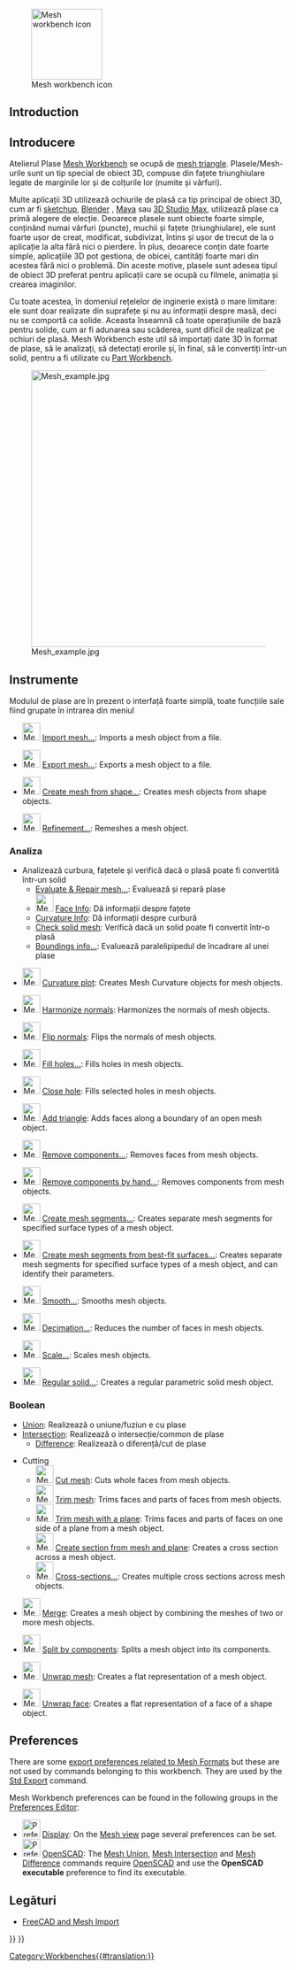 <languages/>

<div class="mw-translate-fuzzy">
{{Docnav
|[[Inspection Workbench|Inspection Workbench]]
|[[OpenSCAD Workbench|OpenSCAD Workbench]]
|IconL=Workbench_Inspection.svg
|IconR=Workbench_OpenSCAD.svg
}}
</div>

[[Image:Workbench_Mesh.svg|thumb|128px|Mesh workbench icon]]

{{TOCright}}

==Introduction==

<div class="mw-translate-fuzzy">
== Introducere ==
Atelierul Plase [[Mesh Workbench]] se ocupă de [http://en.wikipedia.org/wiki/Triangle_mesh mesh triangle]. Plasele/Mesh-urile sunt un tip special de obiect 3D, compuse din fațete triunghiulare legate de marginile lor și de colțurile lor (numite și vârfuri).
</div>

Multe aplicații 3D utilizează ochiurile de plasă ca tip principal de obiect 3D, cum ar fi [http://en.wikipedia.org/wiki/Sketchup sketchup], [http://en.wikipedia.org/wiki/Blender_(software) Blender] , [http://en.wikipedia.org/wiki/Maya_(software) Maya] sau [http://en.wikipedia.org/wiki/3d_max 3D Studio Max], utilizează plase ca primă alegere de elecție. Deoarece plasele sunt obiecte foarte simple, conținând numai vârfuri (puncte), muchii și fațete (triunghiulare), ele sunt foarte ușor de creat, modificat, subdivizat, întins și ușor de trecut de la o aplicație la alta fără nici o pierdere. În plus, deoarece conțin date foarte simple, aplicațiile 3D pot gestiona, de obicei, cantități foarte mari din acestea fără nici o problemă. Din aceste motive, plasele sunt adesea tipul de obiect 3D preferat pentru aplicații care se ocupă cu filmele, animația și crearea imaginilor.

<div class="mw-translate-fuzzy">
Cu toate acestea, în domeniul rețelelor de inginerie există o mare limitare: ele sunt doar realizate din suprafețe și nu au informații despre masă, deci nu se comportă ca solide. Aceasta înseamnă că toate operațiunile de bază pentru solide, cum ar fi adunarea sau scăderea, sunt dificil de realizat pe ochiuri de plasă. Mesh Workbench este util să importați date 3D în format de plase, să le analizați, să detectați erorile și, în final, să le convertiți într-un solid, pentru a fi utilizate cu [[Part Workbench]].
</div>

[[Image:Mesh_example.jpg|500px]]

<span id="Tools"></span>
<div class="mw-translate-fuzzy">
== Instrumente ==
</div>

<div class="mw-translate-fuzzy">
Modulul de plase are în prezent o interfață foarte simplă, toate funcțiile sale fiind grupate în intrarea din meniul {{MenuCommand|Mesh}}
</div>

* [[Image:Mesh_Import.svg|32px]] [[Mesh_Import|Import mesh...]]: Imports a mesh object from a file.

* [[Image:Mesh_Export.svg|32px]] [[Mesh_Export|Export mesh...]]: Exports a mesh object to a file.

* [[Image:Mesh_FromPartShape.svg|32px]] [[Mesh_FromPartShape|Create mesh from shape...]]: Creates mesh objects from shape objects.

* [[Image:Mesh_RemeshGmsh.svg|32px]] [[Mesh_RemeshGmsh|Refinement...]]: Remeshes a mesh object.

<div class="mw-translate-fuzzy">
===Analiza===
* Analizează curbura, fațetele și verifică dacă o plasă poate fi convertită într-un solid
** [[Mesh EvaluateRepair|Evaluate & Repair mesh...]]: Evaluează și repară plase
** [[Image:Mesh EvaluateFacet.png|32px]] [[Mesh EvaluateFacet|Face Info]]: Dă informații despre fațete
** [[Mesh EvaluateCurvature|Curvature Info]]: Dă informații despre curbură
** [[Mesh EvaluateSolid|Check solid mesh]]: Verifică dacă un solid poate fi convertit într-o plasă
** [[Mesh BoundingBox|Boundings info...]]: Evaluează paralelipipedul de încadrare al unei plase
</div>

* [[Image:Mesh_VertexCurvature.svg|32px]] [[Mesh_VertexCurvature|Curvature plot]]: Creates Mesh Curvature objects for mesh objects.

* [[Image:Mesh_HarmonizeNormals.svg|32px]] [[Mesh_HarmonizeNormals|Harmonize normals]]: Harmonizes the normals of mesh objects.

* [[Image:Mesh_FlipNormals.svg|32px]] [[Mesh_FlipNormals|Flip normals]]: Flips the normals of mesh objects.

* [[Image:Mesh_FillupHoles.svg|32px]] [[Mesh_FillupHoles|Fill holes...]]: Fills holes in mesh objects.

* [[Image:Mesh_FillInteractiveHole.svg|32px]] [[Mesh_FillInteractiveHole|Close hole]]: Fills selected holes in mesh objects.

* [[Image:Mesh_AddFacet.svg|32px]] [[Mesh_AddFacet|Add triangle]]: Adds faces along a boundary of an open mesh object.

* [[Image:Mesh_RemoveComponents.svg|32px]] [[Mesh_RemoveComponents|Remove components...]]: Removes faces from mesh objects.

* [[Image:Mesh_RemoveCompByHand.svg|32px]] [[Mesh_RemoveCompByHand|Remove components by hand...]]: Removes components from mesh objects.

* [[Image:Mesh_Segmentation.svg|32px]] [[Mesh_Segmentation|Create mesh segments...]]: Creates separate mesh segments for specified surface types of a mesh object.

* [[Image:Mesh_SegmentationBestFit.svg|32px]] [[Mesh_SegmentationBestFit|Create mesh segments from best-fit surfaces...]]: Creates separate mesh segments for specified surface types of a mesh object, and can identify their parameters.

* [[Image:Mesh_Smoothing.svg|32px]] [[Mesh_Smoothing|Smooth...]]: Smooths mesh objects.

* [[Image:Mesh_Decimating.svg|32px]] [[Mesh_Decimating|Decimation...]]: Reduces the number of faces in mesh objects.

* [[Image:Mesh_Scale.svg|32px]] [[Mesh_Scale|Scale...]]: Scales mesh objects.

* [[Image:Mesh_BuildRegularSolid.svg|32px]] [[Mesh_BuildRegularSolid|Regular solid...]]: Creates a regular parametric solid mesh object.

<div class="mw-translate-fuzzy">
=== Boolean ===
* [[Mesh Union|Union]]: Realizează o uniune/fuziun e cu plase
* [[Mesh Intersection|Intersection]]: Realizează o intersecție/common de plase
** [[Mesh Difference|Difference]]: Realizează o diferență/cut de plase
</div>

<div class="mw-translate-fuzzy">
* Cutting
** [[Image:Mesh_PolyCut.svg|32px]] [[Mesh_PolyCut|Cut mesh]]: Cuts whole faces from mesh objects.
** [[Image:Mesh_PolyTrim.svg|32px]] [[Mesh_PolyTrim|Trim mesh]]: Trims faces and parts of faces from mesh objects.
** [[Image:Mesh_TrimByPlane.svg|32px]] [[Mesh_TrimByPlane|Trim mesh with a plane]]: Trims faces and parts of faces on one side of a plane from a mesh object.
** [[Image:Mesh_SectionByPlane.svg|32px]] [[Mesh_SectionByPlane|Create section from mesh and plane]]: Creates a cross section across a mesh object.
** [[Image:Mesh_CrossSections.svg|32px]] [[Mesh_CrossSections|Cross-sections...]]: Creates multiple cross sections across mesh objects. {{Version|0.19}}
</div>

* [[Image:Mesh_Merge.svg|32px]] [[Mesh_Merge|Merge]]: Creates a mesh object by combining the meshes of two or more mesh objects.

* [[Image:Mesh_SplitComponents.svg|32px]] [[Mesh_SplitComponents|Split by components]]: Splits a mesh object into its components.

* [[Image:MeshPart_CreateFlatMesh.svg|32px]] [[MeshPart_CreateFlatMesh|Unwrap mesh]]: Creates a flat representation of a mesh object.

* [[Image:MeshPart_CreateFlatFace.svg|32px]] [[MeshPart_CreateFlatFace|Unwrap face]]: Creates a flat representation of a face of a shape object.

<span id="Preferences"></span>
<div class="mw-translate-fuzzy">
== Preferences ==
</div>

There are some [[Import_Export_Preferences#Mesh_Formats|export preferences related to Mesh Formats]] but these are not used by commands belonging to this workbench. They are used by the [[Std_Export|Std Export]] command.

Mesh Workbench preferences can be found in the following groups in the [[Preferences_Editor|Preferences Editor]]:
* [[Image:Preferences-display.svg|32px]] [[Preferences_Editor#Display|Display]]: On the [[Preferences_Editor#Mesh_view|Mesh view]] page several preferences can be set.
* [[Image:Preferences-openscad.svg|32px]] [[OpenSCAD_Preferences|OpenSCAD]]: The [[Mesh_Union|Mesh Union]], [[Mesh_Intersection|Mesh Intersection]] and [[Mesh_Difference|Mesh Difference]] commands require [http://www.openscad.org/ OpenSCAD] and use the '''OpenSCAD executable''' preference to find its executable.

<span id="Notes"></span>
<div class="mw-translate-fuzzy">
==Legături==
</div>

<div class="mw-translate-fuzzy">
* [[FreeCAD and Mesh Import]]
</div>


<div class="mw-translate-fuzzy">
{{Docnav
|[[Inspection Workbench|Inspection Workbench]]
|[[OpenSCAD Workbench|OpenSCAD Workbench]]
|IconL=Workbench_Inspection.svg
|IconR=Workbench_OpenSCAD.svg
}}
</div>

{{Mesh Tools navi{{#translation:}}}}
{{Userdocnavi{{#translation:}}}}
[[Category:Workbenches{{#translation:}}]]